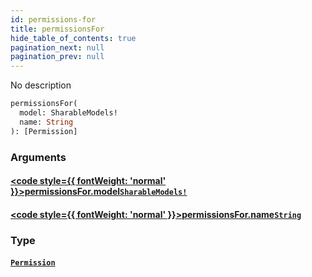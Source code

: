 ```yaml
---
id: permissions-for
title: permissionsFor
hide_table_of_contents: true
pagination_next: null
pagination_prev: null
---
```








No description

```graphql
permissionsFor(
  model: SharableModels!
  name: String
): [Permission]
```


### Arguments

#### [<code style={{ fontWeight: 'normal' }}>permissionsFor.<b>model</b></code>](#)<Bullet />[`SharableModels!`](/docs/schemas/mikro/enums/sharable-models) <Badge class="secondary" text="non-null"/> <Badge class="secondary" text="enum"/>
> 
> 

#### [<code style={{ fontWeight: 'normal' }}>permissionsFor.<b>name</b></code>](#)<Bullet />[`String`](/docs/schemas/mikro/scalars/string) <Badge class="secondary" text="scalar"/>
> 
> 

### Type

#### [`Permission`](/docs/schemas/mikro/objects/permission) <Badge class="secondary" text="object"/>
> 
> 





